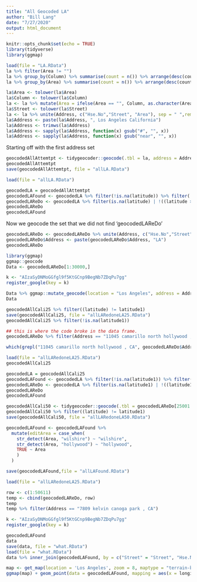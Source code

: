 ```yaml
---
title: "All Geocoded LA"
author: "Bill Lang"
date: "7/27/2020"
output: html_document
---
```


```r
knitr::opts_chunk$set(echo = TRUE)
library(tidyverse)
library(ggmap)
```


```r
load(file = "LA.RData")
la %>% filter(Area != "")
la %>% group_by(Column) %>% summarise(count = n()) %>% arrange(desc(count))
la %>% group_by(Area) %>% summarise(count = n()) %>% arrange(desc(count))
```


```r
la$Area <- tolower(la$Area)
la$Column <- tolower(la$Column)
la <- la %>% mutate(Area = ifelse(Area == "", Column, as.character(Area)))
la$Street <- tolower(la$Street)
la <- la %>% unite(Address, c("Hse.No","Street", "Area"), sep = " ",remove = FALSE)
la$Address <- paste(la$Address, ", Los Angeles California")
la$Address <- trimws(la$Address)
la$Address <- sapply(la$Address, function(x) gsub("#", "", x))
la$Address <- sapply(la$Address, function(x) gsub("near", "", x))
```


Starting off with the first address set

```r
geocodedAllAttemtpt <- tidygeocoder::geocode(.tbl = la, address = Address, method = "osm", lat = latitude, long = longitude)
geocodedAllAttemtpt
save(geocodedAllAttemtpt, file = "allLA.RData")
```

```r
load(file = "allLA.RData")
```

```r
geocodedLA = geocodedAllAttemtpt
geocodedLAFound <- geocodedLA %>% filter(!is.na(latitude)) %>% filter( ((latitude > 33 & latitude < 36) & (longitude > -120 & longitude < -116)) )
geocodedLAReDo <- geocodedLA %>% filter(is.na(latitude) | !((latitude > 33 & latitude < 36) & (longitude > -120 & longitude < -116)) )
geocodedLAReDo
geocodedLAFound
```

Now we geocode the set that we did not find 'geocodedLAReDo'

```r
geocodedLAReDo <- geocodedLAReDo %>% unite(Address, c("Hse.No","Street","Area"), sep = " ",remove = FALSE)
geocodedLAReDo$Address <- paste(geocodedLAReDo$Address, "LA")
geocodedLAReDo
```

```r
library(ggmap)
ggmap::geocode
Data <- geocodedLAReDo[1:30000,]

k <- "AIzaSyDNMoGGfgl9f5KtGCnp9BegNb7ZDqPu7gg"
register_google(key = k)

Data %>% ggmap::mutate_geocode(location = "Los Angeles", address = Address)
Data

geocodedAllCali25 %>% filter((latitude) != latitude1)
save(geocodedAllCali25, file = "allLARedoneLA25.RData")
geocodedAllCali25 %>% filter(!is.na(latitude1))
```


```r
## this is where the code broke in the data frame.
geocodedLAReDo %>% filter(Address == "11045 camarillo north hollywood , CA")

which(grepl("11045 camarillo north hollywood , CA", geocodedLAReDo$Address))
```

```r
load(file = "allLARedoneLA25.RData")
geocodedAllCali25

geocodedLA = geocodedAllCali25
geocodedLAFound <- geocodedLA %>% filter(!is.na(latitude1)) %>% filter( ((latitude1 > 33 & latitude1 < 36) & (longitude1 > -120 & longitude1 < -116)) )
geocodedLAReDo <- geocodedLA %>% filter(is.na(latitude1) | !((latitude1 > 33 & latitude1 < 36) & (longitude1 > -120 & longitude1 < -116)) )
geocodedLAReDo
geocodedLAFound
```

```r
geocodedAllCali50 <- tidygeocoder::geocode(.tbl = geocodedLAReDo[25001:nrow(geocodedAllCali50),], address = Address, method = "osm", lat = latitude, long = longitude)
geocodedAllCali50 %>% filter((latitude) != latitude1)
save(geocodedAllCali50, file = "allLARedoneLA50.RData")
```





```r
geocodedLAFound <- geocodedLAFound %>%
  mutate(editArea = case_when(
    str_detect(Area, "wilshire") ~ "wilshire",
    str_detect(Area, "hollywood") ~ "hollywood",
    TRUE ~ Area
    )
  )

save(geocodedLAFound,file = "allLAFound.RData")
```







```r
load(file = "allLARedoneLA25.RData")

row <- c(1:50611) 
temp <- cbind(geocodedLAReDo, row)
temp
temp %>% filter(Address == "7809 kelvin canoga park , CA")
```















```r
k <- "AIzaSyDNMoGGfgl9f5KtGCnp9BegNb7ZDqPu7gg"
register_google(key = k)
```


```r
geocodedLAFound
data
save(data, file = "what.RData")
load(file = "what.RData")
data %>% inner_join(geocodedLAFound, by = c("Street" = "Street", "Hse.No" = "Hse.No", "Year" = "Year", "Date"= "Date", "Column" = "Column", "Month"= "Month","Price.type"= "Price.type","Total.rooms"="Total.rooms", "Type"="Type","Cross.Street"= "Cross.Street", "editArea"="editArea"), na_matches="never")
```


```r
map <- get_map(location = 'Los Angeles', zoom = 8, maptype = "terrain-background", source = 'google', color = 'color')
ggmap(map) + geom_point(data = geocodedLAFound, mapping = aes(x = longitude, y = latitude, color = factor(editArea)), size = 0.1) + theme(legend.position = "none")
```


